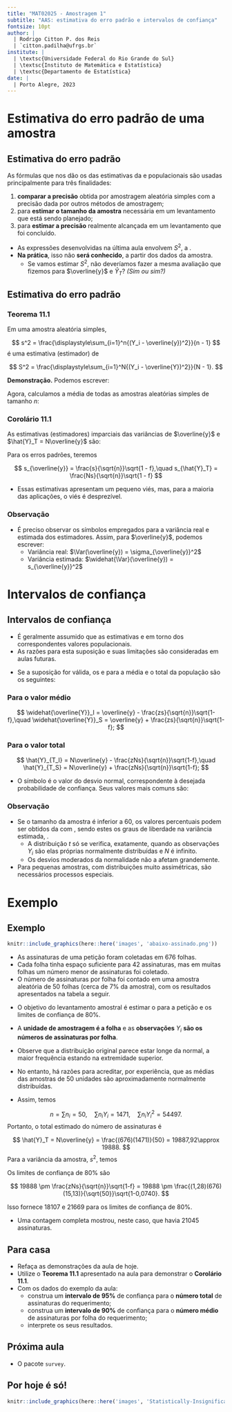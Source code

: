 ```yaml
---
title: "MAT02025 - Amostragem 1"
subtitle: "AAS: estimativa do erro padrão e intervalos de confiança"
fontsize: 10pt
author: |
  | Rodrigo Citton P. dos Reis
  | `citton.padilha@ufrgs.br`
institute: |
  | \textsc{Universidade Federal do Rio Grande do Sul}
  | \textsc{Instituto de Matemática e Estatística}
  | \textsc{Departamento de Estatística}
date: |
  | Porto Alegre, 2023
---
```


# Estimativa do erro padrão de uma amostra

## Estimativa do erro padrão {.allowframebreaks}

As fórmulas que nos dão os \structure{erros padrões} das estimativas da \structure{média ($\overline{y} = (1/n)\sum_{i=1}^n{Y_i}$)} e \structure{total ($\hat{Y}_T = N\overline{y}$)} populacionais são usadas principalmente para três finalidades:

1. __comparar a precisão__ obtida por amostragem aleatória simples com a precisão dada por outros métodos de amostragem;
2. para __estimar o tamanho da amostra__ necessária em um levantamento que está sendo planejado;
3. para __estimar a precisão__ realmente alcançada em um levantamento que foi concluído.

\framebreak

- As expressões desenvolvidas na última aula envolvem $S^2$, a \structure{variância da população}.
- __Na prática__, isso não __será conhecido__, \structure{mas pode ser estimado} a partir dos dados da amostra.
    + Se vamos estimar $S^2$, não deveríamos fazer a mesma avaliação\footnote{Ou seja, avaliar a imparcialidade deste estimador.} que fizemos para $\overline{y}$ e $\hat{Y}_T$? _(Sim ou sim?)_
    
## Estimativa do erro padrão {.allowframebreaks}

::: {.block}

### Teorema 11.1

Em uma amostra aleatória simples,

$$
s^2 = \frac{\displaystyle\sum_{i=1}^n{(Y_i - \overline{y})^2}}{n - 1}
$$
é uma estimativa (estimador) \structure{não enviesada} de 

$$
S^2 = \frac{\displaystyle\sum_{i=1}^N{(Y_i - \overline{Y})^2}}{N - 1}.
$$

:::

\framebreak

__Demonstração.__ Podemos escrever:

\begin{align*}
s^2 &= \frac{1}{n - 1}\sum_{i=1}^n{[(Y_i - \textcolor{red}{\overline{Y}}) - (\overline{y} - \textcolor{red}{\overline{Y}})]^2}\\
&= \frac{1}{n - 1}\left[\sum_{i=1}^n{(Y_i - \overline{Y})^2} - n(\overline{y} - \overline{Y})^2\right].
\end{align*}


<!-- ```{r, message=FALSE, echo=FALSE, out.width="50%", purl=FALSE, fig.align='right'} -->

<!-- knitr::include_graphics(here::here('images', 'quadro_verde.jpg')) -->

<!-- ``` -->

\framebreak

Agora, calculamos a média de todas as amostras aleatórias simples de tamanho $n$:

\footnotesize

\begin{align*}
\textcolor{red}{\E(s^2)} &= \E\left\{\frac{1}{n - 1}\left[\sum_{i=1}^n{(Y_i - \overline{Y})^2} - n(\overline{y} - \overline{Y})^2\right]\right\}\\
&= \frac{1}{n - 1}\left\{\textcolor{orange}{\E\left[\sum_{i=1}^n{(Y_i - \overline{Y})^2}\right]} - n\textcolor{darkpastelgreen}{\E\left[(\overline{y} - \overline{Y})^2\right]}\right\}\\
&= \frac{1}{n - 1}\left[\textcolor{orange}{\frac{n}{N}\sum_{i=1}^N{(Y_i - \overline{Y})^2}} - n\textcolor{darkpastelgreen}{\Var(\overline{y})}\right]\\
&= \frac{1}{n - 1}\left[\frac{n(N-1)}{\textcolor{black}{N}}\textcolor{black}{S^2} - \textcolor{darkpastelred}{n}\frac{\textcolor{black}{S^2}}{\textcolor{darkpastelred}{n}}\frac{(N-n)}{\textcolor{black}{N}}\right]\\
&= \frac{\textcolor{black}{S^2}}{(n - 1)\textcolor{black}{N}}[n(N - 1) - (N - n)] = \textcolor{red}{S^2}.
\end{align*}

\normalsize

\framebreak

::: {.block}

### Corolário 11.1

As estimativas (estimadores) imparciais das variâncias de $\overline{y}$ e $\hat{Y}_T = N\overline{y}$ são:

\begin{align*}
\widehat{\Var}(\overline{y}) = s_{\overline{y}}^2 = \frac{s^2}{n}\left(\frac{N-n}{N}\right) = \frac{s^2}{n}(1 - f),\\
\widehat{\Var}(\hat{Y}_T) = s_{\hat{Y}_T}^2 = \frac{N^2s^2}{n}\left(\frac{N-n}{N}\right) = \frac{N^2s^2}{n}(1 - f).
\end{align*}

Para os erros padrões, teremos

$$
s_{\overline{y}} = \frac{s}{\sqrt{n}}\sqrt{1 - f},\quad s_{\hat{Y}_T} = \frac{Ns}{\sqrt{n}}\sqrt{1 - f}
$$

- Essas estimativas apresentam um pequeno viés, mas, para a maioria das aplicações, o viés é desprezível.

:::

\framebreak

### Observação

- É preciso observar os símbolos empregados para a variância real e estimada dos estimadores. Assim, para $\overline{y}$, podemos escrever:
    + Variância real: $\Var(\overline{y}) = \sigma_{\overline{y}}^2$
    + Variância estimada: $\widehat{\Var}(\overline{y}) = s_{\overline{y}}^2$

# Intervalos de confiança

## Intervalos de confiança {.allowframebreaks}

- É geralmente assumido que as estimativas \structure{$\overline{y}$} e \structure{$\hat{Y}_T$} \structure{são normalmente distribuídas} em torno dos correspondentes valores populacionais.
- As razões para esta suposição e suas limitações são consideradas em aulas futuras.

\framebreak

- Se a suposição for válida, os \structure{limites de confiança inferior} e \structure{superior} para a média e o total da população são os seguintes:

::: {.block}

### Para o valor médio

$$
\widehat{\overline{Y}}_I = \overline{y} - \frac{zs}{\sqrt{n}}\sqrt{1-f},\quad \widehat{\overline{Y}}_S = \overline{y} + \frac{zs}{\sqrt{n}}\sqrt{1-f};
$$

:::

::: {.block}

### Para o valor total

$$
\hat{Y}_{T_I} = N\overline{y} - \frac{zNs}{\sqrt{n}}\sqrt{1-f},\quad \hat{Y}_{T_S} = N\overline{y} + \frac{zNs}{\sqrt{n}}\sqrt{1-f};
$$

:::

\framebreak

- O símbolo \structure{$z$} é o valor do desvio normal, correspondente à desejada probabilidade de confiança. Seus valores mais comuns são:

\begin{table}[]
\begin{tabular}{lccccc}
\hline
Probabilidade de confiança (\%) & 50   & 80   & 90   & 95   & 99   \\ \hline
Valor de $z$                    & 0,67 & 1,28 & 1,64 & 1,96 & 2,58 \\ \hline
\end{tabular}
\end{table}

\framebreak

### Observação

- Se o tamanho da amostra é inferior a 60, os valores percentuais podem ser obtidos da \structure{tabela $t$ de Student} com \structure{$(n-1)$ graus de liberdade}, sendo estes os graus de liberdade na variância estimada, \structure{$s^2$}.
    + A distribuição $t$ só se verifica, exatamente, quando as observações $Y_i$ são elas próprias normalmente distribuídas e $N$ é infinito.
    + Os desvios moderados da normalidade não a afetam grandemente.
- Para pequenas amostras, com distribuições muito assimétricas, são necessários processos especiais.

# Exemplo

## Exemplo {.allowframebreaks}

```r

knitr::include_graphics(here::here('images', 'abaixo-assinado.png'))

```

\small

- As assinaturas de uma petição foram coletadas em 676 folhas.
- Cada folha tinha espaço suficiente para 42 assinaturas, mas em muitas folhas um número menor de assinaturas foi coletado.
- O número de assinaturas por folha foi contado em uma amostra aleatória de 50 folhas (cerca de 7% da amostra), com os resultados apresentados na tabela a seguir.

\footnotesize

\begin{table}[]
\begin{tabular}{cc|cc}
$Y_i$ & $n_i$ & $Y_i$ & $n_i$ \\ \hline
42    & 23    & 14    & 1     \\
41    & 4     & 11    & 1     \\
36    & 1     & 10    & 1     \\
32    & 1     & 9     & 1     \\
29    & 1     & 7     & 1     \\
27    & 2     & 6     & 3     \\
23    & 1     & 5     & 2     \\
19    & 1     & 4     & 1     \\
16    & 2     & 3     & 1     \\
15    & 2     & -     & -    
\end{tabular}
\end{table}

\normalsize

\framebreak

- O objetivo do levantamento amostral é estimar o \structure{número total de assinaturas} para a petição e os limites de confiança de 80%.

- A __unidade de amostragem é a folha__ e as __observações__ $Y_i$ __são os números de assinaturas por folha__.
- Observe que a distribuição original parece estar longe da normal, a maior frequência estando na extremidade superior.
- No entanto, há razões para acreditar, por experiência, que as médias das amostras de 50 unidades são aproximadamente normalmente distribuídas.

\framebreak

- Assim, temos

$$
n = \sum{n_i} = 50,\quad \sum{n_iY_i} = 1471, \quad \sum{n_iY_i^2} = 54497.
$$
Portanto, o total estimado do número de assinaturas é

$$
\hat{Y}_T = N\overline{y} = \frac{(676)(1471)}{50} = 19887,92\approx 19888.
$$
Para a variância da amostra, $s^2$, temos

\begin{align*}
s^2 &= \frac{1}{n-1}\left[\sum{n_i(Y_i - \overline{y})^2}\right] = \frac{1}{n-1}\left[\sum{n_iY_i^2} - \frac{(\sum{n_iY_i})^2}{\sum{n_i}}\right]\\
&= \frac{1}{49}\left[54497 - \frac{(1471)^2}{50}\right] = 228,9833 \approx 229.
\end{align*}

\framebreak

Os limites de confiança de 80% são

$$
19888 \pm \frac{zNs}{\sqrt{n}}\sqrt{1-f} = 19888 \pm \frac{(1,28)(676)(15,13)}{\sqrt{50}}\sqrt{1-0,0740}.
$$

Isso fornece 18107 e 21669 para os limites de confiança de 80%\footnote{Uma estimativa mais precisa (sem considerar arrendondamentos ao longo dos cálculos) é dada por 18104 e 21672.}. 

- Uma contagem completa mostrou, neste caso, que havia 21045 assinaturas.

## Para casa

- Refaça as demonstrações da aula de hoje.
- Utilize o __Teorema 11.1__ apresentado na aula para demonstrar o __Corolário 11.1__.
- Com os dados do exemplo da aula:
    + construa um __intervalo de 95%__ de confiança para o __número total__ de assinaturas do requerimento;
    + construa um __intervalo de 90%__ de confiança para o __número médio__ de assinaturas por folha do requerimento;
    + interprete os seus resultados.

## Próxima aula

- O pacote `survey`.

## Por hoje é só!

\begin{center}
{\bf Bons estudos!}
\end{center}

```r

knitr::include_graphics(here::here('images', 'Statistically-Insignificant-girafa.jpg'))

```

